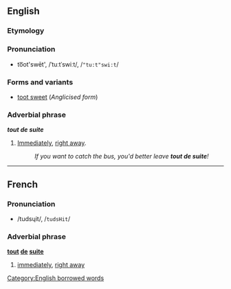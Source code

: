 ==English==
===Etymology===
{{F.}}

===Pronunciation===
*to͞ot'swēt', /ˈtuːtˈswiːt/, /<tt>"tu:t"swi:t</tt>/

===Forms and variants===
*[[toot sweet]] (''Anglicised form'')

===Adverbial phrase===
'''''tout de suite'''''

#{{slang}} [[Immediately]], [[right away]].
#:''If you want to catch the bus, you'd better leave '''tout de suite'''!''

----

==French==
===Pronunciation===
*/tudsɥit/, /<tt>tudsHit</tt>/

===Adverbial phrase===
'''[[tout#French|tout]] [[de#French|de]] [[suite#French|suite]]''' {{idiom}}

#[[immediately]], [[right away]]

[[Category:English borrowed words]]